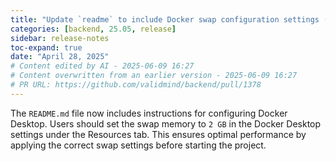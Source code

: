 ```yaml
---
title: "Update `readme` to include Docker swap configuration settings (#1378)"
categories: [backend, 25.05, release]
sidebar: release-notes
toc-expand: true
date: "April 28, 2025"
# Content edited by AI - 2025-06-09 16:27
# Content overwritten from an earlier version - 2025-06-09 16:27
# PR URL: https://github.com/validmind/backend/pull/1378
---
```


The `README.md` file now includes instructions for configuring Docker Desktop. Users should set the swap memory to `2 GB` in the Docker Desktop settings under the Resources tab. This ensures optimal performance by applying the correct swap settings before starting the project.

<!--- VALIDATION SUMMARY
Content Type: title
Validation Status: CHECK
Attempts: 7
Last Validation: 2025-06-09 16:16:37
Result: The edited content improves the original by adding clarity and specificity. By enclosing "readme" in backticks, it indicates that "readme" is a file or a specific term, which is a common convention in technical documentation. Additionally, the phrase "Docker swap configuration settings" is more prec...
Failure Patterns: {'formatting': 2}
Reedit Available: Yes
Reedit Message: The edited content improves the original by adding clarity and specificity. By enclosing "readme" in backticks, it indicates that "readme" is a file or a specific term, which is a common convention in...
--->
